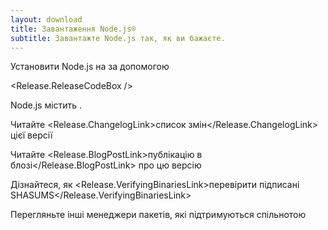 ```yaml
---
layout: download
title: Завантаження Node.js®
subtitle: Завантажте Node.js так, як ви бажаєте.
---
```


<section>
Установити Node.js <Release.VersionDropdown /> на <Release.OperatingSystemDropdown exclude={["AIX"]} /> за допомогою <Release.PlatformDropdown />

<Release.ReleaseCodeBox />
</section>

<section>
Node.js містить <Release.NpmLink />.

Читайте <Release.ChangelogLink>список змін</Release.ChangelogLink> цієї версії

Читайте <Release.BlogPostLink>публікацію в блозі</Release.BlogPostLink> про цю версію

Дізнайтеся, як <Release.VerifyingBinariesLink>перевірити підписані SHASUMS</Release.VerifyingBinariesLink>

Перегляньте інші <LinkWithIcon href="/download/package-manager/all">менеджери пакетів</LinkWithIcon>, які підтримуються спільнотою

</section>
